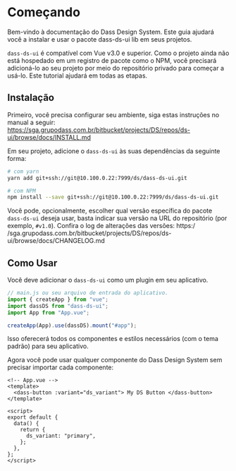 
<Meta title="Instalação" />

# Começando

Bem-vindo à documentação do Dass Design System. Este guia ajudará você a instalar e usar o pacote dass-ds-ui lib em seus projetos.

`dass-ds-ui` é compatível com Vue v3.0 e superior. Como o projeto ainda não está hospedado em um registro de pacote como o NPM, você precisará adicioná-lo ao seu projeto por meio do repositório privado para começar a usá-lo. Este tutorial ajudará em todas as etapas.

## Instalação

Primeiro, você precisa configurar seu ambiente, siga estas instruções no manual a seguir: 
https://sga.grupodass.com.br/bitbucket/projects/DS/repos/ds-ui/browse/docs/INSTALL.md

Em seu projeto, adicione o `dass-ds-ui` às suas dependências da seguinte forma:

```bash
# com yarn
yarn add git+ssh://git@10.100.0.22:7999/ds/dass-ds-ui.git

# com NPM
npm install --save git+ssh://git@10.100.0.22:7999/ds/dass-ds-ui.git
```

Você pode, opcionalmente, escolher qual versão específica do pacote `dass-ds-ui` deseja usar, basta indicar sua versão na URL do repositório (por exemplo, `#v1.0`).
Confira o log de alterações das versões: https:/ /sga.grupodass.com.br/bitbucket/projects/DS/repos/ds-ui/browse/docs/CHANGELOG.md

## Como Usar

Você deve adicionar o `dass-ds-ui` como um plugin em seu aplicativo.

```js
// main.js ou seu arquivo de entrada do aplicativo.
import { createApp } from "vue";
import dassDS from "dass-ds-ui";
import App from "App.vue";

createApp(App).use(dassDS).mount("#app");
```

Isso oferecerá todos os componentes e estilos necessários (com o tema padrão) para seu aplicativo.

Agora você pode usar qualquer componente do Dass Design System sem precisar importar cada componente:

```vue
<!-- App.vue -->
<template>
  <dass-button :variant="ds_variant"> My DS Button </dass-button>
</template>

<script>
export default {
  data() {
    return {
      ds_variant: "primary",
    };
  },
};
</script>
```
